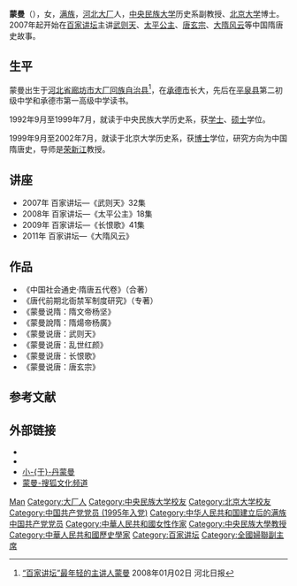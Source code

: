 {{學術研究工作者
| 姓名     = 蒙曼
| 圖像     = <!-- Use only free-licenced images which meet WP:NFCC -->Replace this image female.svg
| 圖像大小 = 250px
| 職務     = [[中央民族大学|中央民族大学]]历史系副教授
| 時期     = 2002年至今
| 性別     = 女
| 原名     = 
| 異名     = 
| 筆名     = 
| 字       = 
| 號       = 
| 籍貫     = 
| 出生     = {{birth date and age|1975|1|28}} 
| 出生地點 = {{CHN}}[[河北省|河北省]][[廊坊地区|廊坊地区]][[大厂回族自治县|大厂回族自治县]]
| 逝世     = <!--卒年在前生年在后{{death date and age|YYYY|MM|DD|YYYY|MM|DD}} -->
| 逝世地點 = 
| 居處     = [[北京市|北京市]]
| 職業     = [[历史学家|历史学家]]、[[教师|教师]]
| 國籍     = {{PRC}}
| 種族     = [[满族|满族]]
| 語言     = [[汉语|汉语]]
| 政黨     = 中国共产党
| 宗教信仰 = 
| 配偶     = 
| 子女     = 
| 親屬     = 
| 研究領域 = [[中国历史|中国历史]]
| 學歷     = [[中央民族大学|中央民族大学]]历史系 <br>[[北京大学|北京大学]]历史系
| 經歷     = [[中央民族大学|中央民族大学]]历史系任教
| 作品     = 
* 《中国社会通史·隋唐五代卷》（合著）　
* 《唐代前期北衙禁军制度研究》（专著）
* 《蒙曼说隋：隋文帝杨坚》 
* 《蒙曼说唐：武则天》 
* 《蒙曼说唐：乱世红颜》
* 《蒙曼说唐：长恨歌》
| 獎項     = 
| 官方網   = {{URL|http://blog.sina.com.cn/mengmanblog}} 
| 簽名     = 
}}
'''蒙曼'''（{{bd|1975年|1月28日|||catIdx=M蒙}}），女，[[满族|满族]]，[[河北|河北]][[大厂回族自治县|大厂]]人，[[中央民族大学|中央民族大学]]历史系副教授、[[北京大学|北京大学]]博士。2007年起开始在[[百家讲坛|百家讲坛]]主讲[[武则天|武则天]]、[[太平公主|太平公主]]、[[唐玄宗|唐玄宗]]、[[隋朝|大隋风云]]等中国隋唐史故事。

== 生平 ==
蒙曼出生于[[河北省|河北省]][[廊坊市|廊坊市]][[大厂回族自治县|大厂回族自治县]]<ref>[http://news.sina.com.cn/c/2008-01-02/093113182067s.shtml “百家讲坛”最年轻的主讲人蒙曼] {{Wayback|url=http://news.sina.com.cn/c/2008-01-02/093113182067s.shtml |date=20200425114655 }}2008年01月02日 河北日报</ref>，在[[承德市|承德市]]长大，先后在[[平泉县|平泉县]]第二初级中学和承德市第一高级中学读书。

1992年9月至1999年7月，就读于中央民族大学历史系，获[[学士|学士]]、[[硕士|硕士]]学位。

1999年9月至2002年7月，就读于北京大学历史系，获[[博士|博士]]学位，研究方向为中国隋唐史，导师是[[荣新江|荣新江]]教授。

== 讲座 ==
* 2007年 百家讲坛—《武则天》32集
* 2008年 百家讲坛—《太平公主》18集
* 2009年 百家讲坛—《长恨歌》41集
* 2011年 百家讲坛—《大隋风云》

== 作品 ==
* 《中国社会通史·隋唐五代卷》（合著）　
* 《唐代前期北衙禁军制度研究》（专著）
* 《蒙曼说隋：隋文帝杨坚》
* 《蒙曼說隋：隋煬帝杨廣》 
* 《蒙曼说唐：武则天》 
* 《蒙曼说唐：乱世红颜》
* 《蒙曼说唐：长恨歌》
* 《蒙曼说唐：唐玄宗》

== 参考文献 ==
{{Reflist}}

== 外部链接 ==
* {{Sinaweibo|mengmanblog}}
* {{Sinablog|u/1342839997}}
* [http://culture.people.com.cn/GB/42223/114044/ 小-{于}-丹蒙曼] {{Wayback|url=http://culture.people.com.cn/GB/42223/114044/ |date=20200425114704 }}  
* [http://cul.sohu.com/s2008/9666/s259885768/ 蒙曼-搜狐文化频道] {{Wayback|url=http://cul.sohu.com/s2008/9666/s259885768/ |date=20200425114703 }}

{{中华全国妇女联合会第十二届执行委员会}}

{{Authority control}}
{{DEFAULTSORT:Meng蒙}}
[[Category:蒙姓|Man]]
[[Category:大厂人|Category:大厂人]]
[[Category:中央民族大学校友|Category:中央民族大学校友]]
[[Category:北京大学校友|Category:北京大学校友]]
[[Category:中国共产党党员_(1995年入党)|Category:中国共产党党员 (1995年入党)]]
[[Category:中华人民共和国建立后的满族中国共产党党员|Category:中华人民共和国建立后的满族中国共产党党员]]
[[Category:中華人民共和國女性作家|Category:中華人民共和國女性作家]]
[[Category:中央民族大學教授|Category:中央民族大學教授]]
[[Category:中華人民共和國歷史學家|Category:中華人民共和國歷史學家]]
[[Category:百家讲坛|Category:百家讲坛]]
[[Category:全國婦聯副主席|Category:全國婦聯副主席]]